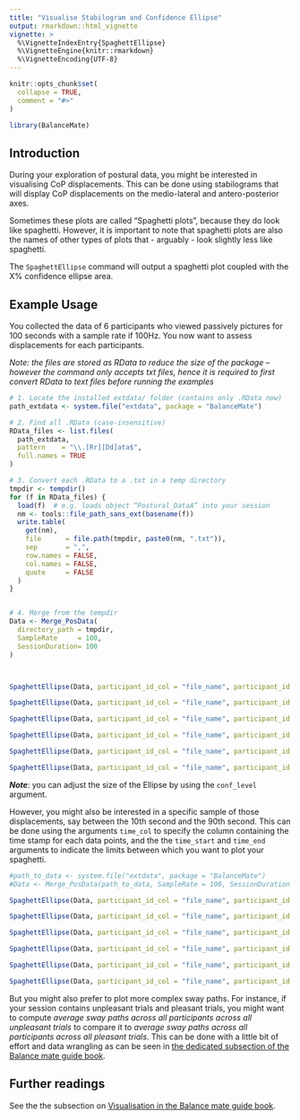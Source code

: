 ```yaml
---
title: "Visualise Stabilogram and Confidence Ellipse"
output: rmarkdown::html_vignette
vignette: >
  %\VignetteIndexEntry{SpaghettEllipse}
  %\VignetteEngine{knitr::rmarkdown}
  %\VignetteEncoding{UTF-8}
---
```


```r
knitr::opts_chunk$set(
  collapse = TRUE,
  comment = "#>"
)
```

```r
library(BalanceMate)
```

## Introduction

During your exploration of postural data, you might be interested in visualising CoP displacements. This can be done using stabilograms that will display CoP displacements on the medio-lateral and antero-posterior axes.

Sometimes these plots are called "Spaghetti plots", because they do look like spaghetti. However, it is important to note that spaghetti plots are also the names of other types of plots that - arguably - look slightly less like spaghetti.

The `SpaghettEllipse` command will output a spaghetti plot coupled with the X% confidence ellipse area.

## Example Usage

You collected the data of 6 participants who viewed passively pictures for 100 seconds with a sample rate if 100Hz. You now want to assess displacements for each participants. 

*Note: the files are stored as RData to reduce the size of the package -- however the command only accepts txt files, hence it is required to first convert RData to text files before running the examples*

```r
# 1. Locate the installed extdata/ folder (contains only .RData now)
path_extdata <- system.file("extdata", package = "BalanceMate")

# 2. Find all .RData (case‐insensitive)
RData_files <- list.files(
  path_extdata,
  pattern    = "\\.[Rr][Dd]ata$",
  full.names = TRUE
)

# 3. Convert each .RData to a .txt in a temp directory
tmpdir <- tempdir()
for (f in RData_files) {
  load(f)  # e.g. loads object “Postural_DataA” into your session
  nm <- tools::file_path_sans_ext(basename(f))
  write.table(
    get(nm),
    file      = file.path(tmpdir, paste0(nm, ".txt")),
    sep       = ",",
    row.names = FALSE,
    col.names = FALSE,
    quote     = FALSE
  )
}


# 4. Merge from the tempdir
Data <- Merge_PosData(
  directory_path = tmpdir,              
  SampleRate     = 100,
  SessionDuration= 100
)



SpaghettEllipse(Data, participant_id_col = "file_name", participant_id = "Postural_DataA.txt", Title = "Participant A")

SpaghettEllipse(Data, participant_id_col = "file_name", participant_id = "Postural_DataB.txt", Title = "Participant B")

SpaghettEllipse(Data, participant_id_col = "file_name", participant_id = "Postural_DataC.txt", Title = "Participant C")

SpaghettEllipse(Data, participant_id_col = "file_name", participant_id = "Postural_DataD.txt", Title = "Participant D")

SpaghettEllipse(Data, participant_id_col = "file_name", participant_id = "Postural_DataE.txt", Title = "Participant E")

SpaghettEllipse(Data, participant_id_col = "file_name", participant_id = "Postural_DataF.txt", Title = "Participant F")
```

***Note***: you can adjust the size of the Ellipse by using the `conf_level` argument.

However, you might also be interested in a specific sample of those displacements, say between the 10th second and the 90th second. This can be done using the arguments `time_col` to specify the column containing the time stamp for each data points, and the the `time_start` and `time_end` arguments to indicate the limits between which you want to plot your spaghetti.

```r
#path_to_data <- system.file("extdata", package = "BalanceMate")
#Data <- Merge_PosData(path_to_data, SampleRate = 100, SessionDuration = 100)

SpaghettEllipse(Data, participant_id_col = "file_name", participant_id = "Postural_DataA.txt", time_col = "Time", time_start = 10, time_end = 90, Title = "Participant A")

SpaghettEllipse(Data, participant_id_col = "file_name", participant_id = "Postural_DataB.txt",  time_col = "Time", time_start = 10, time_end = 90,Title = "Participant B")

SpaghettEllipse(Data, participant_id_col = "file_name", participant_id = "Postural_DataC.txt",  time_col = "Time", time_start = 10, time_end = 90,Title = "Participant C")

SpaghettEllipse(Data, participant_id_col = "file_name", participant_id = "Postural_DataD.txt",  time_col = "Time", time_start = 10, time_end = 90,Title = "Participant D")

SpaghettEllipse(Data, participant_id_col = "file_name", participant_id = "Postural_DataE.txt",  time_col = "Time", time_start = 10, time_end = 90,Title = "Participant E")

SpaghettEllipse(Data, participant_id_col = "file_name", participant_id = "Postural_DataF.txt",  time_col = "Time", time_start = 10, time_end = 90,Title = "Participant F")
```

But you might also prefer to plot more complex sway paths. For instance, if your session contains unpleasant trials and pleasant trials, you might want to compute *average sway paths across all participants across all unpleasant trials* to compare it to *average sway paths across all participants across all pleasant trials*. This can be done with a little bit of effort and data wrangling as can be seen in [the dedicated subsection of the Balance mate guide book](https://jeanmoneger.com/book/processing#visualise).


## Further readings
See the the  subsection on [Visualisation in the Balance mate guide book](https://jeanmoneger.com/book/processing#visualise).


